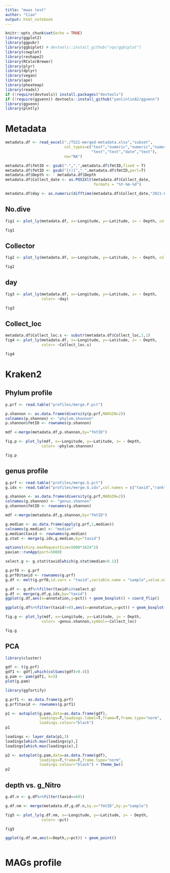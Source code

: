 ```yaml
---
title: "mwas test"
author: "Ciao"
output: html_notebook
---
```


```r
knitr::opts_chunk$set(echo = TRUE)
library(ggplot2)
library(ggpubr)
library(ggbiplot) # devtools::install_github("vqv/ggbiplot")
library(cowplot)
library(reshape2)
library(RColorBrewer)
library(plyr)
library(dplyr)
library(vegan)
library(ape)
library(pheatmap)
library(readxl)
if (!require(devtools)) install.packages("devtools")
if (!require(ggvenn)) devtools::install_github("yanlinlin82/ggvenn")
library(ggvenn)
library(plotly)
```

# Metadata

```r
metadata.df <- read_excel("./TS21-merged-metadata.xlsx","subset",
                          col_types=c("text","numeric","numeric","numeric",
                                      "text","text","date","text"),
                          na="NA")

metadata.df$fmtID <- gsub("-",".",metadata.df$fmtID,fixed = T)
metadata.df$fmtID <- gsub("[()]","_",metadata.df$fmtID,perl=T)
metadata.df$Depth <- - metadata.df$Depth
metadata.df$Collect_date <- as.POSIXlt(metadata.df$Collect_date,
                                       formats = "%Y-%m-%d")

metadata.df$day <- as.numeric(difftime(metadata.df$Collect_date,"2021-08-21 8:0:0",units="days"))
```

## No.dive
```r
fig1 <- plot_ly(metadata.df, x=~Longitude, y=~Latitude, z= ~ Depth, color= ~No.dive)

fig1
```
## Collector
```r
fig2 <- plot_ly(metadata.df, x=~Longitude, y=~Latitude, z= ~ Depth, color= ~Collector)

fig2
```
## day
```r
fig3 <- plot_ly(metadata.df, x=~Longitude, y=~Latitude, z= ~ Depth, 
                color= ~day)

fig3
```

## Collect_loc
```r
metadata.df$Collect_loc.s <- substr(metadata.df$Collect_loc,1,1)
fig4 <- plot_ly(metadata.df, x=~Longitude, y=~Latitude, z= ~ Depth, 
                color= ~Collect_loc.s)

fig4
```

# Kraken2
## Phylum profile

```r
p.prf <- read.table("profiles/merge.P.pct")

p.shannon <- as.data.frame(diversity(p.prf,MARGIN=2))
colnames(p.shannon) <- "phylum.shannon"
p.shannon$fmtID <- rownames(p.shannon)

mdf <-merge(metadata.df,p.shannon,by="fmtID")
```

```r
fig.p <- plot_ly(mdf, x=~Longitude, y=~Latitude, z= ~ Depth, 
                color= ~phylum.shannon)

fig.p
```

## genus profile

```r
g.prf <- read.table("profiles/merge.G.pct")
g.idx <- read.table("profiles/merge.G.idx",col.names = c("taxid","rank","annotation"))

g.shannon <- as.data.frame(diversity(g.prf,MARGIN=2))
colnames(g.shannon) <- "genus.shannon"
g.shannon$fmtID <- rownames(g.shannon)

mdf <-merge(metadata.df,g.shannon,by="fmtID")

```

```r
g.median <- as.data.frame(apply(g.prf,1,median))
colnames(g.median) <- "median"
g.median$taxid <- rownames(g.median)
g.stat <- merge(g.idx,g.median,by="taxid")
```

```r
options(shiny.maxRequestSize=5000*1024^2)
pavian::runApp(port=5000)
```

```r
select.g <- g.stat$taxid[which(g.stat$median>0.1)]

g.prf0 <- g.prf
g.prf0$taxid <- rownames(g.prf)
g.df <- melt(g.prf0,id.vars = "taxid",variable.name = "sample",value.name = "pct")

g.df <- g.df%>%filter(taxid%in%select.g)
g.df <- merge(g.df,g.idx,by="taxid")
ggplot(g.df,aes(x=annotation,y=pct)) + geom_boxplot() + coord_flip()
```

```r
ggplot(g.df%>%filter(taxid!=0),aes(x=annotation,y=pct)) + geom_boxplot() + coord_flip() + theme_bw()

```

```r
fig.g <- plot_ly(mdf, x=~Longitude, y=~Latitude, z= ~ Depth, 
                color= ~genus.shannon,symbol=~Collect_loc)

fig.g
```


## PCA

```r
library(cluster)

gdf <- t(g.prf)
gdf1 <- gdf[,which(colSums(gdf)>0.4)]
g.pam <- pam(gdf1, k=3)
plot(g.pam)
```


```r
library(ggfortify)

g.prf1 <- as.data.frame(g.prf)
g.prf$taxid <- rownames(g.prf1)

p1 <- autoplot(g.pam,data=as.data.frame(gdf),
               loadings=T,loadings.label=T,frame=T,frame.type="norm",
               loadings.colour="black")
p1
```

```r
loadings <- layer_data(p1,3)
loadings[which.max(loadings$y),]
loadings[which.max(loadings$x),]
```



```r
p2 <- autoplot(g.pam,data=as.data.frame(gdf),
               loadings=T,frame=T,frame.type="norm",
               loadings.colour="black") + theme_bw()
p2
```




## depth vs. g_Nitro
```r
g.df.n <- g.df%>%filter(taxid==691)

g.df.nm <- merge(metadata.df,g.df.n,by.x="fmtID",by.y="sample")

fig5 <- plot_ly(g.df.nm, x=~Longitude, y=~Latitude, z= ~ Depth, 
                color= ~pct)

fig5
```

```r
ggplot(g.df.nm,aes(x=Depth,y=pct)) + geom_point()



```


# MAGs profile









